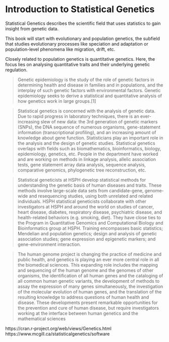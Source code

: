\mainmatter

# Introduction to Statistical Genetics

Statistical Genetics describes the scientific field that uses statistics to gain insight from genetic data.

This book will start with evolutionary and population genetics, the subfield that studies evolutionary processes like speciation and adaptation or population-level phenomena like migration, drift, etc.

Closely related to population genetics is quantitative genetics. Here, the focus lies on analysing quantitative traits and their underlying genetic regulation.

> Genetic epidemiology is the study of the role of genetic factors in determining health and disease in families and in populations, and the interplay of such genetic factors with environmental factors. Genetic epidemiology seeks to derive a statistical and quantitative analysis of how genetics work in large groups.[1]

> Statistical genetics is concerned with the analysis of genetic data. Due to rapid progress in laboratory techniques, there is an ever-increasing slew of new data: the 3rd generation of genetic markers (SNPs), the DNA sequence of numerous organisms, gene-statement information (transcriptional profiling), and an increasing amount of knowledge about gene function. Statisticians play an important role in the analysis and the design of genetic studies.
Statistical genetics overlaps with fields such as biomathematics, bioinformatics, biology, epidemiology, genetics, etc. People in the department have worked and are working on methods in linkage analysis, allelic association tests, gene statement array data analysis, sequence analysis, comparative genomics, phylogenetic tree reconstruction, etc.

> Statistical geneticists at HSPH develop statistical methods for understanding the genetic basis of human diseases and traits.  These methods involve large-scale data sets from candidate-gene, genome-wide and resequencing studies, using both unrelated and related individuals.  HSPH statistical geneticists collaborate with other investigators at HSPH and around the world on studies of cancer, heart disease, diabetes, respiratory disease, psychiatric disease, and health-related behaviors (e.g. smoking, diet).  They have close ties to the Program in Quantitative Genomics and Computational Biology and Bioinformatics group at HSPH.  Training encompasses basic statistics; Mendelian and population genetics; design and analysis of genetic association studies; gene expression and epigenetic markers; and gene-environment interaction.

> The human genome project is changing the practice of medicine and public health, and genetics is playing an ever more central role in all the biomedical sciences. This expanding role includes the mapping and sequencing of the human genome and the genomes of other organisms, the identification of all human genes and the cataloging of all common human genetic variants, the development of methods to assay the expression of many genes simultaneously, the investigation of the molecular evolution of human genes, and the translation of the resulting knowledge to address questions of human health and disease. These developments present remarkable opportunities for the prevention and cure of human disease, but require investigators working at the interface between human genetics and the mathematical sciences


https://cran.r-project.org/web/views/Genetics.html
https://www.mcgill.ca/statisticalgenetics/software


